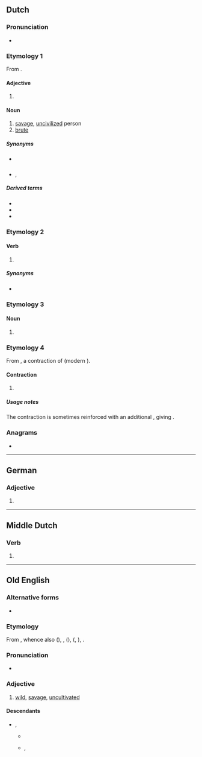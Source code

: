 {{also|Wilde}}
==Dutch==

===Pronunciation===
* {{audio|Nl-wilde.ogg|Audio|lang=nl}}

===Etymology 1===
From {{m|nl|wild}}.

====Adjective====
{{head|nl|adjective form}}

# {{nl-adj form of|infl|wild}}

====Noun====
{{nl-noun-adj}}

# [[savage]], [[uncivilized]] person
# [[brute]]

=====Synonyms=====
* {{sense|savage}} {{l|nl|wildeman}}
* {{sense|brute}} {{l|nl|bruut}}, {{l|nl|woesteling}}

=====Derived terms=====
* {{l|nl|halve wilde}}
* {{l|nl|wildenhorde}}
* {{l|nl|wildenras}}

===Etymology 2===

====Verb====
{{head|nl|verb form}}

# {{nl-verb form of|n=sg|t=past|m=ind+subj|willen}}

=====Synonyms=====
* {{l|nl|wou}}

===Etymology 3===

====Noun====
{{nl-noun|f|-|-}}

# {{alternative form of|weelde|lang=nl}}

===Etymology 4===
From {{inh|nl|dum|wildi}}, a contraction of {{m|dum|[[wilt]] [[gi]]}} (modern {{m|nl|[[wilt]] [[gij]]}}).

====Contraction====
{{head|nl|contraction}}

# {{lb|nl|Brabantian}} {{contraction of|[[wilt]] [[gij]]|lang=nl}}

=====Usage notes=====
The contraction is sometimes reinforced with an additional {{m|nl|gij}}, giving {{m|nl||wilde gij}}.

===Anagrams===
* {{l|nl|dweil}}

----

==German==

===Adjective===
{{head|de|adjective form}}

# {{inflection of|de|wild||str//mix|nom//acc|f|s|;|str|nom//acc|p|;|wk|nom|all-gender|s|;|wk|acc|f//n|s}}

----

==Middle Dutch==

===Verb===
{{head|dum|verb form}}

# {{inflection of|dum|willen||1//3|s|past|indc//subj}}

----

==Old English==

===Alternative forms===
* {{alter|ang|ƿilde}}

===Etymology===
From {{inh|ang|gem-pro|*wilþijaz}}, whence also {{cog|ofs|wild}} ({{cog|fy|wyld}}), {{cog|osx|wildi}}, {{cog|goh|wildi}} ({{cog|de|wild}}), {{cog|non|villr}} ({{cog|no|vill}}, {{cog|is|villtur}}), {{cog|got|𐍅𐌹𐌻𐌸𐌴𐌹𐍃}}.

===Pronunciation===
* {{IPA|/ˈwilde/|lang=ang}}

===Adjective===
{{ang-adj}}

# [[wild]], [[savage]], [[uncultivated]]

====Descendants====
* {{desc|enm|wild}}, {{l|enm|wilde}}
** {{desc|en|wild}}
** {{desc|sco|wild}}, {{l|sco|wile}}